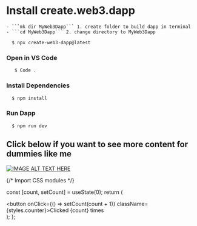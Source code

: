 # Install create.web3.dapp

    - ```mk dir MyWeb3Dapp``` 1. create folder to build dapp in terminal
    - ```cd MyWeb3Dapp``` 2. change directory to MyWeb3Dapp
 
  ```{Terminal}
    $ npx create-web3-dapp@latest
   ```
  
 ### Open in VS Code
  
 ```{Terminal}
    $ Code .
  ```

### Install Dependencies
  
  ```{Terminal}
    $ npm install
  ```

### Run Dapp

  ```{Terminal}
    $ npm run dev
  ```

## Click below if you want to see more content for dummies like me

[![IMAGE ALT TEXT HERE](https://img.youtube.com/vi/8wMKq7HvbKw/0.jpg)](https://www.youtube.com/watch?v=8wMKq7HvbKw)



{/* Import CSS modules */}

  const [count, setCount] = useState(0);
  return (
    <div>
      <button onClick={() => setCount(count + 1)} className={styles.counter}>Clicked {count} times</button>
    </div>
  );
};

<Counter/>

